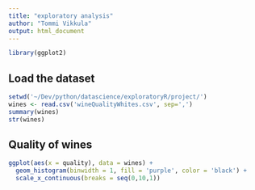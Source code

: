 ```yaml
---
title: "exploratory analysis"
author: "Tommi Vikkula"
output: html_document
---
```

```r
library(ggplot2)
```

## Load the dataset
```r
setwd('~/Dev/python/datascience/exploratoryR/project/')
wines <- read.csv('wineQualityWhites.csv', sep=',')
summary(wines)
str(wines)
```

## Quality of wines
```r
ggplot(aes(x = quality), data = wines) +
  geom_histogram(binwidth = 1, fill = 'purple', color = 'black') +
  scale_x_continuous(breaks = seq(0,10,1))
```

